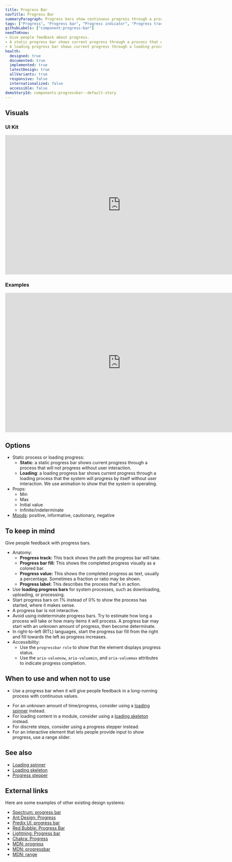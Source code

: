 ```yaml
---
title: Progress Bar
navTitle: Progress Bar
summaryParagraph: Progress bars show continuous progress through a process, such as a percentage value. They show how much progress is complete and how much remains.
tags: ["Progress", "Progress bar", "Progress indicator", "Progress tracker", "Loading bar", "Loader"]
githubLabels: ["component:progress-bar"]
needToKnow:
- Give people feedback about progress.
- A static progress bar shows current progress through a process that will not progress without user interaction.
- A loading progress bar shows current progress through a loading process that the system will progress by itself without user interaction. We use animation to show that the system is operating.
health:
  designed: true
  documented: true
  implemented: true
  latestDesign: true
  allVariants: true
  responsive: false
  internationalized: false
  accessible: false
demoStoryId: components-progressbar--default-story
---
```



## Visuals

### UI Kit

<iframe style="border: none;" width="744" height="450" src="https://www.figma.com/embed?embed_host=share&url=https%3A%2F%2Fwww.figma.com%2Ffile%2FeZKEE5kXbEMY3lx84oz8iN%2F%25E2%259D%25A4%25EF%25B8%258F-UI-Kit-Heart%3Fnode-id%3D1929%253A20890" allowfullscreen></iframe>

### Examples

<iframe style="border: none;" width="744" height="450" src="https://www.figma.com/embed?embed_host=share&url=https%3A%2F%2Fwww.figma.com%2Ffile%2Fe3TyAOZKfLg9cA01Iy1Mgm%2FKaizen-Site-embed%3Fnode-id%3D34915%253A529&chrome=DOCUMENTATION" allowfullscreen></iframe>

## Options

- Static process or loading progress:
    - **Static**: a static progress bar shows current progress through a process that will not progress without user interaction.
    - **Loading**: a loading progress bar shows current progress through a loading process that the system will progress by itself without user interaction. We use animation to show that the system is operating.
- Props:
    - Min
    - Max
    - Initial value
    - Infinite/indeterminate
- [Moods](/guidelines/moods): positive, informative, cautionary, negative

## To keep in mind

Give people feedback with progress bars.

- Anatomy:
    - **Progress track:** This track shows the path the progress bar will take.
    - **Progress bar fill:** This shows the completed progress visually as a colored bar.
    - **Progress value:** This shows the completed progress as text, usually a percentage. Sometimes a fraction or ratio may be shown.
    - **Progress label:** This describes the process that's in action.
- Use **loading progress bars** for system processes, such as downloading, uploading, or processing.
- Start progress bars on 1% instead of 0% to show the process has started, where it makes sense.
- A progress bar is not interactive.
- Avoid using indeterminate progress bars. Try to estimate how long a process will take or how many items it will process. A progress bar may start with an unknown amount of progress, then become determinate.
- In right-to-left (RTL) languages, start the progress bar fill from the right and fill towards the left as progress increases.
- Accessibility:
    - Use the `progressbar` `role` to show that the element displays progress status.
    - Use the `aria-valuenow`, `aria-valuemin`, and `aria-valuemax` attributes to indicate progress completion.

## When to use and when not to use

<WhenToUseAndWhenNotToUse>
<WhenToUse>

- Use a progress bar when it will give people feedback in a long-running process with continuous values.

</WhenToUse>
<WhenNotToUse>

- For an unknown amount of time/progress, consider using a [loading spinner](/components/loading-spinner) instead.
- For loading content in a module, consider using a [loading skeleton](/components/loading-skeleton) instead.
- For discrete steps, consider using a progress stepper instead.
- For an interactive element that lets people provide input to show progress, use a range slider.

</WhenNotToUse>
</WhenToUseAndWhenNotToUse>

## See also

- [Loading spinner](/components/loading-spinner)
- [Loading skeleton](/components/loading-skeleton)
- [Progress stepper](/components/progress-stepper)

## External links

Here are some examples of other existing design systems:

- [Spectrum: progress bar](https://spectrum.adobe.com/page/progress-bar/)
- [Ant Design: Progress](https://ant.design/components/progress/#header)
- [Predix UI: progress bar](https://www.predix-ui.com/#/elements/px-progress-bar)
- [Red Bubble: Progress Bar](https://redbubble.design/components/progress-bar/examples)
- [Lightning: Progress bar](https://www.lightningdesignsystem.com/components/progress-bar/#site-main-content)
- [Chakra: Progress](https://chakra-ui.com/progress)
- [MDN: progress](https://developer.mozilla.org/en-US/docs/Web/HTML/Element/progress)
- [MDN: progressbar](https://developer.mozilla.org/en-US/docs/Web/Accessibility/ARIA/ARIA_Techniques/Using_the_progressbar_role)
- [MDN: range](https://developer.mozilla.org/en-US/docs/Web/HTML/Element/input/range)

